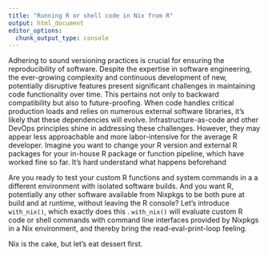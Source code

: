 ```yaml
---
title: "Running R or shell code in Nix from R"
output: html_document
editor_options:
  chunk_output_type: console
---
```


Adhering to sound versioning practices is crucial for ensuring the reproducibility of software. Despite the expertise in software engineering, the ever-growing complexity and continuous development of new, potentially disruptive features present significant challenges in maintaining code functionality over time. This pertains not only to backward compatibility but also to future-proofing. When code handles critical production loads and relies on numerous external software libraries, it's likely that these dependencies will evolve. Infrastructure-as-code and other DevOps principles shine in addressing these challenges. However, they may appear less approachable and more labor-intensive for the average R developer. Imagine you want to change your R version and external R packages for your in-house R package or function pipeline, which have worked fine so far. It's hard understand what happens beforehand

Are you ready to test your custom R functions and system commands in a a different environment with isolated software builds. And you want R, potentially any other software available from Nixpkgs to be both pure at build and at runtime, without leaving the R console? Let's introduce `with_nix()`, which exactly does this . `with_nix()` will evaluate custom R code or shell commands with command line interfaces provided by Nixpkgs in a Nix environment, and thereby bring the read-eval-print-loop feeling.

Nix is the cake, but let's eat dessert first.

```r
```
